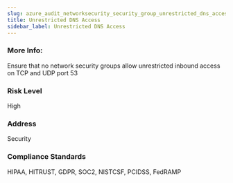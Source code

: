 ```yaml
---
slug: azure_audit_networksecurity_security_group_unrestricted_dns_access
title: Unrestricted DNS Access
sidebar_label: Unrestricted DNS Access
---
```


### More Info:

Ensure that no network security groups allow unrestricted inbound access on TCP and UDP port 53

### Risk Level

High

### Address

Security

### Compliance Standards

HIPAA, HITRUST, GDPR, SOC2, NISTCSF, PCIDSS, FedRAMP

